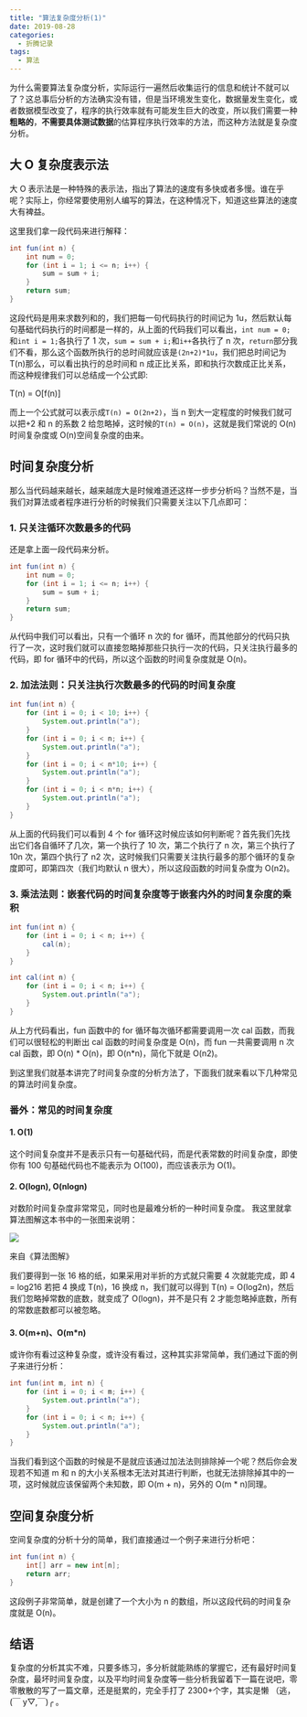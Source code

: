 ```yaml
---
title: "算法复杂度分析(1)"
date: 2019-08-28
categories:
  - 折腾记录
tags:
  - 算法
---
```


为什么需要算法复杂度分析，实际运行一遍然后收集运行的信息和统计不就可以了？这总事后分析的方法确实没有错，但是当环境发生变化，数据量发生变化，或者数据模型改变了，程序的执行效率就有可能发生巨大的改变，所以我们需要一种**粗略的**，**不需要具体测试数据**的估算程序执行效率的方法，而这种方法就是复杂度分析。

## 大 O 复杂度表示法

大 O 表示法是一种特殊的表示法，指出了算法的速度有多快或者多慢。谁在乎呢？实际上，你经常要使用别人编写的算法，在这种情况下，知道这些算法的速度大有裨益。

这里我们拿一段代码来进行解释：

```java
int fun(int n) {
    int num = 0;
    for (int i = 1; i <= n; i++) {
        sum = sum + i;
    }
    return sum;
}
```

这段代码是用来求数列和的，我们把每一句代码执行的时间记为 1u，然后默认每句基础代码执行的时间都是一样的，从上面的代码我们可以看出，`int num = 0;`和`int i = 1;`各执行了 1 次，`sum = sum + i;`和`i++`各执行了 n 次，`return`部分我们不看，那么这个函数所执行的总时间就应该是`(2n+2)*1u`，我们把总时间记为 T(n)那么，可以看出执行的总时间和 n 成正比关系，即和执行次数成正比关系，而这种规律我们可以总结成一个公式即:

T(n) = O\[f(n)\]

而上一个公式就可以表示成`T(n) = O(2n+2)`，当 n 到大一定程度的时候我们就可以把+2 和 n 的系数 2 给忽略掉，这时候的`T(n) = O(n)`，这就是我们常说的 O(n)时间复杂度或 O(n)空间复杂度的由来。

## 时间复杂度分析

那么当代码越来越长，越来越庞大是时候难道还这样一步步分析吗？当然不是，当我们对算法或者程序进行分析的时候我们只需要关注以下几点即可：

### 1\. 只关注循环次数最多的代码

还是拿上面一段代码来分析。

```java
int fun(int n) {
    int num = 0;
    for (int i = 1; i <= n; i++) {
        sum = sum + i;
    }
    return sum;
}
```

从代码中我们可以看出，只有一个循环 n 次的 for 循环，而其他部分的代码只执行了一次，这时我们就可以直接忽略掉那些只执行一次的代码，只关注执行最多的代码，即 for 循环中的代码，所以这个函数的时间复杂度就是 O(n)。

### 2\. 加法法则：只关注执行次数最多的代码的时间复杂度

```java
int fun(int n) {
    for (int i = 0; i < 10; i++) {
        System.out.println("a");
    }
    for (int i = 0; i < n; i++) {
        System.out.println("a");
    }
    for (int i = 0; i < n*10; i++) {
        System.out.println("a");
    }
    for (int i = 0; i < n*n; i++) {
        System.out.println("a");
    }
}
```

从上面的代码我们可以看到 4 个 for 循环这时候应该如何判断呢？首先我们先找出它们各自循环了几次，第一个执行了 10 次，第二个执行了 n 次，第三个执行了 10n 次，第四个执行了 n2 次，这时候我们只需要关注执行最多的那个循环的复杂度即可，即第四次（我们均默认 n 很大），所以这段函数的时间复杂度为 O(n2)。

### 3\. 乘法法则：嵌套代码的时间复杂度等于嵌套内外的时间复杂度的乘积

```java
int fun(int n) {
    for (int i = 0; i < n; i++) {
        cal(n);
    }
}

int cal(int n) {
    for (int i = 0; i < n; i++) {
        System.out.println("a");
    }
}
```

从上方代码看出，fun 函数中的 for 循环每次循环都需要调用一次 cal 函数，而我们可以很轻松的判断出 cal 函数的时间复杂度是 O(n)，而 fun 一共需要调用 n 次 cal 函数，即 O(n) \* O(n)，即 O(n\*n)，简化下就是 O(n2)。

到这里我们就基本讲完了时间复杂度的分析方法了，下面我们就来看以下几种常见 的算法时间复杂度。

### 番外：常见的时间复杂度

#### 1\. O(1)

这个时间复杂度并不是表示只有一句基础代码，而是代表常数的时间复杂度，即使你有 100 句基础代码也不能表示为 O(100)，而应该表示为 O(1)。

#### 2\. O(logn), **O(nlogn)**

对数阶时间复杂度非常常见，同时也是最难分析的一种时间复杂度。 我这里就拿算法图解这本书中的一张图来说明：

![](https://cdn.jsdelivr.net/gh/syfxlin/pic/2021/03/20210325134538.png)

来自《算法图解》

我们要得到一张 16 格的纸，如果采用对半折的方式就只需要 4 次就能完成，即 4 = log216 若把 4 换成 T(n)，16 换成 n，我们就可以得到 T(n) = O(log2n)，然后我们忽略掉常数的底数，就变成了 O(logn)，并不是只有 2 才能忽略掉底数，所有的常数底数都可以被忽略。

#### 3\. **O(m+n)、O(m\*n)**

或许你有看过这种复杂度，或许没有看过，这种其实非常简单，我们通过下面的例子来进行分析：

```java
int fun(int m, int n) {
    for (int i = 0; i < m; i++) {
        System.out.println("a");
    }
    for (int i = 0; i < n; i++) {
        System.out.println("a");
    }
}
```

当我们看到这个函数的时候是不是就应该通过加法法则排除掉一个呢？然后你会发现若不知道 m 和 n 的大小关系根本无法对其进行判断，也就无法排除掉其中的一项，这时候就应该保留两个未知数，即 O(m + n)，另外的 O(m \* n)同理。

## 空间复杂度分析

空间复杂度的分析十分的简单，我们直接通过一个例子来进行分析吧：

```java
int fun(int n) {
    int[] arr = new int[n];
    return arr;
}
```

这段例子非常简单，就是创建了一个大小为 n 的数组，所以这段代码的时间复杂度就是 O(n)。

## 结语

复杂度的分析其实不难，只要多练习，多分析就能熟练的掌握它，还有最好时间复杂度，最坏时间复杂度，以及平均时间复杂度等一些分析我留着下一篇在说吧，零零散散的写了一篇文章，还是挺累的，完全手打了 2300+个字，其实是懒 （逃，(￣ y▽,￣)╭ 。
